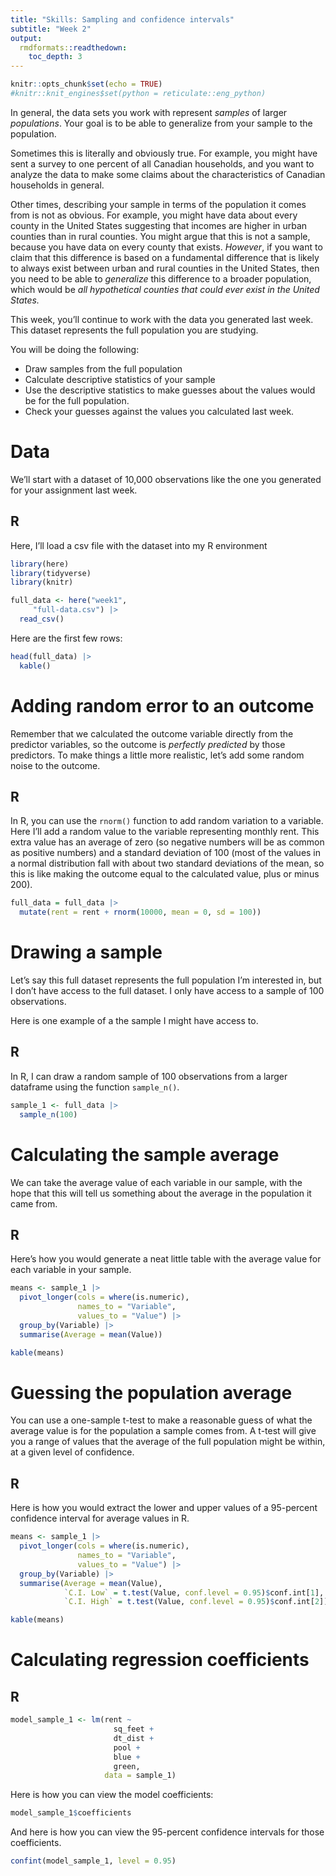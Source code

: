 ```yaml
---
title: "Skills: Sampling and confidence intervals"
subtitle: "Week 2"
output: 
  rmdformats::readthedown:
    toc_depth: 3
---
```


```r
knitr::opts_chunk$set(echo = TRUE)
#knitr::knit_engines$set(python = reticulate::eng_python) 
```

In general, the data sets you work with represent *samples* of 
larger *populations*. Your goal is to be able to generalize from
your sample to the population.

Sometimes this is literally and obviously true. For example, you might
have sent a survey to one percent of all Canadian households, and you
want to analyze the data to make some claims about the characteristics
of Canadian households in general.

Other times, describing your sample in terms of the population it comes
from is not as obvious. For example, you might have data about every 
county in the United States suggesting that incomes are higher in urban
counties than in rural counties. You might argue that this is not a sample, 
because you have data on every county that exists. *However*,
if you want to claim that this difference is based on a fundamental 
difference that is likely to always exist between urban and rural counties
in the United States, then you need to be able to *generalize* this difference
to a broader population, which would be 
*all hypothetical counties that could ever exist in the United States.*

This week, you'll continue to work with the data you generated last
week. This dataset represents the full population you are studying.

You will be doing the following:

* Draw samples from the full population
* Calculate descriptive statistics of your sample
* Use the descriptive statistics to make guesses about the values
would be for the full population.
* Check your guesses against the values you calculated last week.

# Data

We'll start with a dataset of 10,000 observations like the one 
you generated for your assignment last week.

## R

Here, I'll load a csv file with the dataset into my R environment

```r
library(here)
library(tidyverse)
library(knitr)

full_data <- here("week1",
     "full-data.csv") |>
  read_csv()
```

Here are the first few rows:

```r
head(full_data) |>
  kable()
```

# Adding random error to an outcome

Remember that we calculated the outcome variable directly 
from the predictor variables, so the outcome is *perfectly predicted*
by those predictors. To make things a little more realistic,
let's add some random noise to the outcome.

## R

In R, you can use the `rnorm()` function to add random variation
to a variable. Here I'll add a random value to the variable
representing monthly rent. This extra value has an average
of zero (so negative numbers will be as common as positive
numbers) and a standard deviation of 100 (most of the values
in a normal distribution fall with about two standard deviations
of the mean, so this is like making the outcome equal to the
calculated value, plus or minus 200).

```r
full_data = full_data |>
  mutate(rent = rent + rnorm(10000, mean = 0, sd = 100))
```


# Drawing a sample

Let's say this full dataset represents the full population I'm 
interested in, but I don't have access to the full dataset. I 
only have access to a sample of 100 observations.

Here is one example of a the sample I might have access to.

## R

In R, I can draw a random sample of 100 observations from a 
larger dataframe using the function `sample_n()`.

```r
sample_1 <- full_data |>
  sample_n(100)
```

# Calculating the sample average

We can take the average value of each variable in our sample, with 
the hope that this will tell us something about the average in the
population it came from.

## R

Here's how you would generate a neat little table with the average
value for each variable in your sample.

```r
means <- sample_1 |>
  pivot_longer(cols = where(is.numeric),
               names_to = "Variable",
               values_to = "Value") |>
  group_by(Variable) |>
  summarise(Average = mean(Value))

kable(means)
```

# Guessing the population average

You can use a one-sample t-test to make a reasonable guess of
what the average value is for the population a sample comes 
from. A t-test will give you a range of values that the average
of the full population might be within, at a given level of confidence.

## R

Here is how you would extract the lower and upper values of
a 95-percent confidence interval for average values in R.

```r
means <- sample_1 |>
  pivot_longer(cols = where(is.numeric),
               names_to = "Variable",
               values_to = "Value") |>
  group_by(Variable) |>
  summarise(Average = mean(Value),
            `C.I. Low` = t.test(Value, conf.level = 0.95)$conf.int[1],
            `C.I. High` = t.test(Value, conf.level = 0.95)$conf.int[2])

kable(means)
```

# Calculating regression coefficients


## R

```r
model_sample_1 <- lm(rent ~ 
                       sq_feet +
                       dt_dist +
                       pool +
                       blue +
                       green,
                     data = sample_1)
```

Here is how you can view the model coefficients:

```r
model_sample_1$coefficients
```

And here is how you can view the 95-percent confidence intervals
for those coefficients.

```r
confint(model_sample_1, level = 0.95)
```


